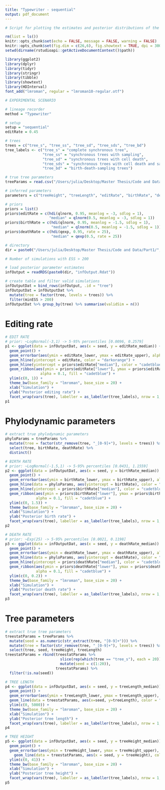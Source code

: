```yaml
---
title: "Typewriter - sequential"
output: pdf_document
---
```


```r
# Script for plotting the estimates and posterior distributions of the phylogenetic and phylodynamic parameters of cell development.

rm(list = ls())
knitr::opts_chunk$set(echo = FALSE, message = FALSE, warning = FALSE)
knitr::opts_chunk$set(fig.dim = c(26,6), fig.showtext = TRUE, dpi = 300)
setwd(dirname(rstudioapi::getActiveDocumentContext()$path))
```

```r
library(ggplot2)
library(dplyr)
library(tidyr)
library(stringr)
library(tibble)
library(showtext)
library(HDInterval)
font_add("lmroman", regular = "lmroman10-regular.otf")
```

```r
# EXPERIMENTAL SCENARIO

# lineage recorder
method = "Typewriter"

# setup
setup = "sequential"
editRate = 0.45

# trees
trees = c("tree_s", "tree_ss", "tree_sd", "tree_sds", "tree_bd")
tree_labels <- c("tree_s" = "complete synchronous tree",
                 "tree_ss" = "synchronous trees with sampling",
                 "tree_sd" = "synchronous trees with cell death",
                 "tree_sds" = "synchronous trees with cell death and sampling",
                 "tree_bd" = "birth-death-sampling trees")

# true tree parameters
treeParams = read.csv("/Users/julia/Desktop/Master Thesis/Code and Data/Part1/Trees/treeParams.csv")

# inferred parameters
parameters = c("treeHeight", "treeLength", "editRate", "birthRate", "deathRate")

# priors 
priors = list()
priors$editRate = c(hdi(qlnorm, 0.95, meanlog = -3, sdlog = 1),
                    "median" = qlnorm(0.5, meanlog = -3, sdlog = 1))
priors$birthRate = c(hdi(qlnorm, 0.95, meanlog = -1.5, sdlog = 1),
                     "median" = qlnorm(0.5, meanlog = -1.5, sdlog = 1))
priors$deathRate = c(hdi(qexp, 0.95, rate = 25),
                     "median" = qexp(0.5, rate = 25))

# directory
dir = paste0("/Users/julia/Desktop/Master Thesis/Code and Data/Part1/", method, "/", setup, "/analysisOutput/")
```

```r
# Number of simulations with ESS > 200

# load posterior parameter estimates
infOutput = readRDS(paste0(dir, "infOutput.Rdat"))

# create table and filter valid simulations
infOutputDat = bind_rows(infOutput, .id = "tree")
infOutputDat = infOutputDat %>% 
  mutate(tree = factor(tree, levels = trees)) %>%
  filter(minESS > 200)
infOutputDat %>% group_by(tree) %>% summarise(validSim = n())
```

# Editing rate

```r
# EDIT RATE
# prior: ~LogNormal(-3,1) -> 5-95% percentiles [0.0096, 0.2579]
p1 <- ggplot(data = infOutputDat, aes(x = seed, y = editRate_median)) +  
  geom_point() + 
  geom_errorbar(aes(ymin = editRate_lower, ymax = editRate_upper), alpha = 0.5) + 
  geom_hline(yintercept = editRate, color = "darkorange") +
  geom_hline(yintercept = priors$editRate["median"], color = "cadetblue", linetype = "dashed") +
  geom_ribbon(aes(ymin = priors$editRate["lower"], ymax = priors$editRate["upper"]), 
                alpha = 0.1, fill = "cadetblue") +
  ylim(c(0, 1)) +
  theme_bw(base_family = "lmroman", base_size = 20) + 
  xlab("Simulation") + 
  ylab("Posterior editing rate") +
  facet_wrap(vars(tree), labeller = as_labeller(tree_labels), nrow = 1, ncol = 5)
p1
```

# Phylodynamic parameters

```r
# extract true phylodynamic parameters
phyloParams = treeParams %>% 
  mutate(tree = factor(str_remove(tree, "_[0-9]+"), levels = trees)) %>%
  select(tree, birthRate, deathRate) %>% 
  distinct() 

# BIRTH RATE
# prior: ~LogNormal(-1.5,1) -> 5-95% percentiles [0.0431, 1.1559]
p2 <- ggplot(data = infOutputDat, aes(x = seed, y = birthRate_median)) +  
  geom_point() + 
  geom_errorbar(aes(ymin = birthRate_lower, ymax = birthRate_upper), alpha = 0.5) +  
  geom_hline(data = phyloParams, aes(yintercept = birthRate), color = "darkorange") +
  geom_hline(yintercept = priors$birthRate["median"], color = "cadetblue", linetype = "dashed") +
  geom_ribbon(aes(ymin = priors$birthRate["lower"], ymax = priors$birthRate["upper"]), 
              alpha = 0.1, fill = "cadetblue") +
  ylim(c(0, 1.5)) +
  theme_bw(base_family = "lmroman", base_size = 20) + 
  xlab("Simulation") + 
  ylab("Posterior birth rate") + 
  facet_wrap(vars(tree), labeller = as_labeller(tree_labels), nrow = 1, ncol = 5)
p2
```


```r
# DEATH RATE
# prior: ~Exp(25) -> 5-95% percentiles [0.0021, 0.1198]
p3 <- ggplot(data = infOutputDat, aes(x = seed, y = deathRate_median)) +  
  geom_point() + 
  geom_errorbar(aes(ymin = deathRate_lower, ymax = deathRate_upper), alpha = 0.5) +  
  geom_hline(data = phyloParams, aes(yintercept = deathRate), color = "darkorange") +
  geom_hline(yintercept = priors$deathRate["median"], color = "cadetblue", linetype = "dashed") +
  geom_ribbon(aes(ymin = priors$deathRate["lower"], ymax = priors$deathRate["upper"]), 
              alpha = 0.1, fill = "cadetblue") +
  ylim(c(0, 0.2)) +
  theme_bw(base_family = "lmroman", base_size = 20) + 
  xlab("Simulation") + 
  ylab("Posterior death rate") +
  facet_wrap(vars(tree), labeller = as_labeller(tree_labels), nrow = 1, ncol = 5)
p3
```

# Tree parameters

```r
# extract true tree parameters
treestatParams = treeParams %>% 
  mutate(seed = as.numeric(str_extract(tree, "[0-9]+"))) %>%
  mutate(tree = factor(str_remove(tree, "_[0-9]+"), levels = trees)) %>%
  select(tree, seed, treeHeight, treeLength) 
treestatParams = rbind(treestatParams %>% 
                         slice(rep(which(tree == "tree_s"), each = 20)) %>%
                         mutate(seed = c(1:20)),
                       treestatParams) %>%
  filter(!is.na(seed))

# TREE LENGTH
p4 <- ggplot(data = infOutputDat, aes(x = seed, y = treeLength_median)) +  
  geom_point() + 
  geom_errorbar(aes(ymin = treeLength_lower, ymax = treeLength_upper), alpha = 0.5) +  #crossbar
  geom_line(data = treestatParams, aes(x=seed, y=treeLength), color = "darkorange") +
  ylim(c(0, 5000)) +
  theme_bw(base_family = "lmroman", base_size = 20) + 
  xlab("Simulation") + 
  ylab("Posterior tree length") +
  facet_wrap(vars(tree), labeller = as_labeller(tree_labels), nrow = 1, ncol = 5)
p4
```


```r
# TREE HEIGHT
p5 <- ggplot(data = infOutputDat, aes(x = seed, y = treeHeight_median)) +  
  geom_point() + 
  geom_errorbar(aes(ymin = treeHeight_lower, ymax = treeHeight_upper), alpha = 0.5) +  #crossbar
    geom_line(data = treestatParams, aes(x = seed, y = treeHeight), color = "darkorange") +
  ylim(c(0, 41)) +
  theme_bw(base_family = "lmroman", base_size = 20) + 
  xlab("Simulation") + 
  ylab("Posterior tree height") +
  facet_wrap(vars(tree), labeller = as_labeller(tree_labels), nrow = 1, ncol = 5)
p5
```
